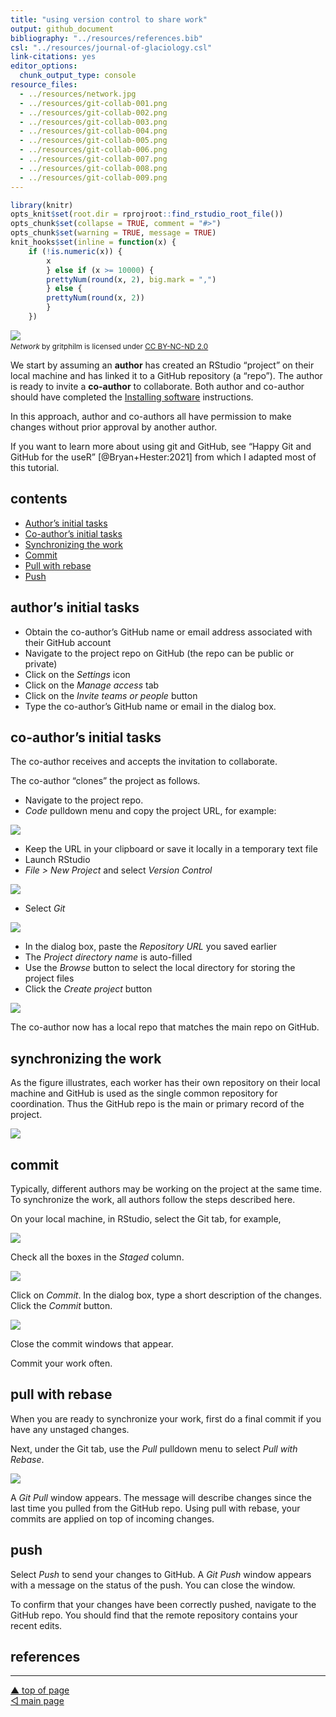 ```yaml
---
title: "using version control to share work"
output: github_document
bibliography: "../resources/references.bib"
csl: "../resources/journal-of-glaciology.csl"
link-citations: yes
editor_options: 
  chunk_output_type: console
resource_files:
  - ../resources/network.jpg
  - ../resources/git-collab-001.png
  - ../resources/git-collab-002.png
  - ../resources/git-collab-003.png
  - ../resources/git-collab-004.png
  - ../resources/git-collab-005.png
  - ../resources/git-collab-006.png
  - ../resources/git-collab-007.png
  - ../resources/git-collab-008.png
  - ../resources/git-collab-009.png
---
```


```r
library(knitr)
opts_knit$set(root.dir = rprojroot::find_rstudio_root_file())
opts_chunk$set(collapse = TRUE, comment = "#>")
opts_chunk$set(warning = TRUE, message = TRUE) 
knit_hooks$set(inline = function(x) {
	if (!is.numeric(x)) { 
		x 
		} else if (x >= 10000) { 
		prettyNum(round(x, 2), big.mark = ",")
		} else {
		prettyNum(round(x, 2))
		}
	})
```

![](../resources/network.jpg)
<small>
<br>
<i>Network</i> by gritphilm is licensed under <a href="https://creativecommons.org/licenses/by-nc-nd/2.0/legalcode">CC BY-NC-ND 2.0</a>
<br>
</small>

We start by assuming an **author** has created an RStudio "project" on their local machine and has linked it to a GitHub repository (a "repo"). The author is ready to invite a **co-author** to collaborate. Both author and co-author should have completed the [Installing software](p001-install-software.md) instructions.

In this approach, author and co-authors all have permission to make changes without prior approval by another author. 

If you want to learn more about using git and GitHub, see "Happy Git and GitHub for the useR"  [@Bryan+Hester:2021] from which I adapted most of this tutorial. 





## contents

- [Author's initial tasks] 
- [Co-author's initial tasks] 
- [Synchronizing the work] 
- [Commit] 
- [Pull with rebase] 
- [Push] 



## author's initial tasks

- Obtain the co-author's GitHub name or email address associated with their GitHub account 
- Navigate to the project repo on GitHub (the repo can be public or private)
- Click on the *Settings* icon 
- Click on the *Manage access* tab 
- Click on the *Invite teams or people* button 
- Type the co-author's GitHub name or email in the dialog box. 



## co-author's initial tasks

The co-author receives and accepts the invitation to collaborate.  

The co-author "clones" the project as follows. 

- Navigate to the project repo. 
- *Code* pulldown menu and copy the project URL, for example: 

![](../resources/git-collab-001.png)

- Keep the URL in your clipboard or save it locally in a temporary text file 
- Launch RStudio
- *File > New Project* and select *Version Control* 

![](../resources/git-collab-002.png)

- Select *Git*

![](../resources/git-collab-003.png)

- In the dialog box, paste the *Repository URL* you saved earlier 
- The *Project directory name* is auto-filled 
- Use the *Browse* button to select the local directory for storing the project files 
- Click the *Create project* button

![](../resources/git-collab-004.png)

The co-author now has a local repo that matches the main repo on GitHub. 



## synchronizing the work

As the figure illustrates, each worker has their own repository on their local machine and GitHub is used as the single common repository for coordination. Thus the GitHub repo is the main or primary record of the project. 

![](../resources/git-collab-005.png)




## commit

Typically, different authors may be working on the project at the same time. To synchronize the work, all authors follow the steps described here.

On your local machine, in RStudio, select the Git tab, for example, 

![](../resources/git-collab-006.png)

Check all the boxes in the *Staged* column. 

![](../resources/git-collab-007.png)

Click on *Commit*. In the dialog box, type a short description of the changes. Click the *Commit* button. 

![](../resources/git-collab-008.png)

Close the commit windows that appear. 

Commit your work often. 



## pull with rebase

When you are ready to synchronize your work, first do a final commit if you have any unstaged changes. 

Next, under the Git tab, use the *Pull* pulldown menu to select *Pull with Rebase*. 

![](../resources/git-collab-009.png)

A *Git Pull* window appears. The message will describe changes since the last time you pulled from the GitHub repo. Using pull with rebase, your commits are applied on top of incoming changes.  



## push 

Select *Push* to send your changes to GitHub.  A *Git Push* window appears with a message on the status of the push. You can close the window. 

To confirm that your changes have been correctly pushed, navigate to the GitHub repo. You should find that the remote repository contains your recent edits. 







## references

<div id="refs"></div>










***
<a href="#top">&#9650; top of page</a>    
[&#9665; main page](../README.md)
